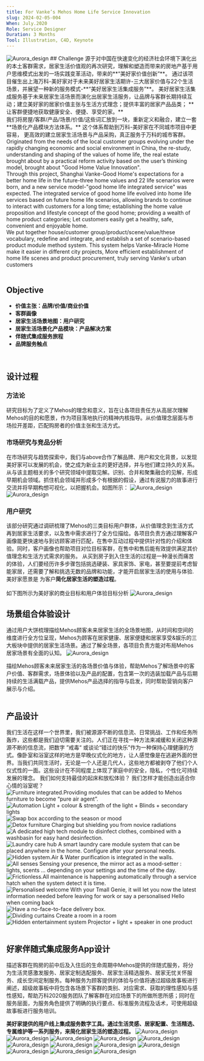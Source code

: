 ```yaml
---
title: For Vanke’s Mehos Home Life Service Innovation
slug: 2024-02-05-004
When: July.2020
Role: Service Designer 
Duration: 3 Months 
Tool: Illustration, C4D, Keynote
---
```


<Image src="/mehos_design/mehos_01.png" alt="Aurora_design" className="mb-6 rounded-lg"/>
## Challenge
源于对中国在快速变化的经济社会环境下演化出的本土客群需求，居家生活价值观的再次研究，理解和塑造而带来的房地产基于用户思维模式出发的一场实践变革活动，带来的**“美好家价值创新”**。
通过该项目催生出上海万科-美好家对于未来美好居家生活期许-三大居家价值与22个生活场景，并展望一种新的服务模式-**“美好居家生活集成服务”**。 美好居家生活集成服务基于未来居家生活场景而演化出居家生活服务，让品牌与客群长期持续互动；建立美好家的居家价值主张与生活方式理念；提供丰富的居家产品品类；
**让客群便捷地获取健康安全、便捷、享受的家。**  
<br />
我们将房屋/客群/产品/场景/价值/这些词汇放到一块，重新定义和融合，建立一套**场景化产品模块方法体系。**
这个体系帮助到万科-美好家在不同城市项目中更容易，
更高效的建立居家生活场景与产品采购，真正服务于万科的城市客群。
<br />
Originated from the needs of the local customer groups evolving under the rapidly changing economic and social environment in China, the re-study, understanding and shaping of the values of home life, the real estate brought about by a practical reform activity based on the user’s thinking model, brought about "Good Home Value Innovation".
<br />
Through this project, Shanghai Vanke-Good Home's expectations for a better home life in the future-three home values and 22 life scenarios were born, and a new service model-"good home life integrated service" was expected. The integrated service of good home life evolved into home life services based on future home life scenarios, allowing brands to continue to interact with customers for a long time; establishing the home value proposition and lifestyle concept of the good home; providing a wealth of home product categories;
Let customers easily get a healthy, safe, convenient and enjoyable home.
<br />
We put together house/customer group/product/scene/value/these vocabulary, redefine and integrate, and establish a set of scenario-based product module method system.
This system helps Vanke-Miracle Home make it easier in different city projects,
More efficient establishment of home life scenes and product procurement, truly serving Vanke's urban customers
<br />
<br />


## Objective
- **价值主张：品牌/价值/商业价值**
- **客群画像**
- **居家生活场景地图：用户研究**
- **居家生活场景化产品模块：产品解决方案**
- **伴随式集成服务旅程**
- **品牌服务触点**
<br />

## 设计过程

### 方法论
研究目标为了定义了Mehos的理念和意义，旨在让各项目责任方从高层次理解Mehos的目的和愿景，作为项目落地执行的精神内核指导。从价值理念层面与市场拉开差距，匹配购房者的价值主张和生活方式。
<br />

### 市场研究与竞品分析
在市场研究与趋势探索中，我们与above合作了解品牌、用户和文化背景，以发现美好家可以发展的机会，使之成为新业主的更好选择，并与他们建立持久的关系。从与该主题相关的多个研究领域中提取见解。识别、合并和聚集融合的见解，形成早期机会领域。抓住机会领域并形成多个有根据的假设，通过有说服力的故事进行交流并将早期构想可视化，以把握机会。如图所示：
<Image src="/mehos_design/mehos_02.jpeg" alt="Aurora_design" className="my-6 rounded-lg"/>
<Image src="/mehos_design/mehos_03.jpg" alt="Aurora_design" className="my-6 rounded-lg"/>
<br />

### 用户研究
该部分研究通过调研梳理了Mehos的三类目标用户群体，从价值理念到生活方式再到居家生活要求，以及售中需求进行了全方位描绘。各项目负责方通过理解客户画像能更快速地与到访顾客进行匹配，在售中互动过程中提供针对性的介绍和体验。同时，客户画像也帮助项目对位目标客群，在售中和售后能有效提供满足其价值理念和生活方式需求的服务。
从买到房子到入住生活的过程是一种漫长而痛苦的体验，人们要经历许多步骤包括挑选硬装、家具家饰、家电，甚至要提前考虑智能家居，还需要了解和挑选无数的品牌和功能，才能开启居家生活的使用与体验.美好家愿景是 为客户**简化居家生活的塑造过程**。  
<br />
如下图所示为美好家的商业目标和用户体验目标分析
<Image src="/mehos_design/mehos_04.jpeg" alt="Aurora_design" className="my-6 rounded-lg"/>

## 场景组合体验设计
通过用户大饼梳理描绘Mehos顾客未来居家生活的全场景地图，从时间和空间的维度进行全方位呈现，Mehos为顾客在居家健康、居家便捷和居家享受&娱乐的三大板块中提供的居家生活场景。通过了解全场景，各项目负责方能对布局Mehos居家场景有全面的认知。
<Image src="/mehos_design/mehos_05.png" alt="Aurora_design" className="my-6 rounded-lg"/>
<br />

描绘Mehos顾客未来居家生活的各场景价值与体验，帮助Mehos了解场景中的客户价值、客群需求，场景体验以及产品的配置，包含第一次的选装加载产品与后期持续的生活满载产品，提供Mehos产品选择的指导与启发，同时帮助营销向客户展示与介绍。
<br />
<br />

## 产品设计
我们生活在这样一个世界里，我们被源源不断的信息流、日常挑战、工作和任务所轰炸，这些都是我们迫切需要关注的。人们正在寻找一种方法来减缓和关闭这种源源不断的信息流，把数字 ”戒毒“ 或谈论“错过的快乐”作为一种保持心理健康的方式。像卧室和浴室这样的地方是早晚仪式化的地方，让人感觉像是在逃避外面的世界。当我们共同生活时，无论是一个人还是几代人，这些地方都被剥夺了他们个人仪式性的一面。这些设计在不同程度上体现了家庭中的安全，隐私，个性化可持续发展的理念。
我们如何支持最佳的起床和放松体验？
我们怎样才能创造出适合你心情的浴室呢？
<Image src="/mehos_design/picture_01.png" alt="Furniture integrated.Providing modules that can be added to Mehos furniture to become “pure air agent”." className="my-6 rounded-lg"/>
<Image src="/mehos_design/picture_02.png" alt="Automation Light + colour & strength of the light + Blinds + secondary lights " className="my-6 rounded-lg"/>
<Image src="/mehos_design/picture_03.png" alt="Swap box according to the season or mood" className="my-6 rounded-lg"/>
<Image src="/mehos_design/picture_04.png" alt="Detox furniture Charging but shielding you from novice radiations" className="my-6 rounded-lg"/>
<Image src="/mehos_design/picture_05.png" alt="A dedicated high tech module to disinfect clothes, combined with a washbasin for easy hand desinfection." className="my-6 rounded-lg"/>
<Image src="/mehos_design/picture_06.png" alt="Laundry care hub A smart laundry care module system that can be placed anywhere in the  home. Configure  after your personal needs." className="my-6 rounded-lg"/>
<Image src="/mehos_design/picture_07.jpg" alt="Hidden system.Air & Water purification is integrated in the walls. " className="my-6 rounded-lg"/>
<Image src="/mehos_design/picture_07.png" alt="All senses Sensing your presence, the mirror act as a mood-setter : lights, scents … depending on your settings and the time of the day. " className="my-6 rounded-lg"/>
<Image src="/mehos_design/picture_08.png" alt="Frictionless.All maintenance is happening automatically through a service hatch when the system detect it is time. " className="my-6 rounded-lg"/>
<Image src="/mehos_design/picture_09.jpg" alt="Personalised welcome With your Tmall Genie, it will let you now the latest information needed before leaving for work or say a personalised Hello when coming back" className="my-6 rounded-lg"/>
<Image src="/mehos_design/picture_010.png" alt="Have a no-face-to-face delivery box." className="my-6 rounded-lg"/>
<Image src="/mehos_design/picture_011.png" alt="Dividing curtains Create a room in a room" className="my-6 rounded-lg"/>
<Image src="/mehos_design/picture_012.png" alt="Hidden entertainment system  Projector + light + speaker in one product" className="my-6 rounded-lg"/>
<br />
<br />

## 好家伴随式集成服务App设计
描述客群在购房的前中后及入住后的生命周期中Mehos提供的伴随式服务，将分为生活灵感激发服务、居家定制选配服务、居家生活精选服务、居家无忧关怀服务、成长空间定制服务。每种服务为顾客提供的体验与价值将通过超级故事板进行阐述，超级故事板中将包含各场景下客群的类别、对应需求、获取的理性感知与感性感知，帮助万科2020服务团队了解客群在对应场景下的所做所思所感；同时在服务层面，为服务角色提供了明确的执行要点、标准服务流程及话术，可使用超级故事板进行服务培训。
<br />

**美好家提供的用户线上集成服务数字工具。通过生活灵感、居家配置、生活精选、专属维护等一系列服务，来简化居家生活的塑造过程。**
<Image src="/mehos_design/mehos_06.jpeg" alt="Aurora_design" className="my-6 rounded-lg"/>
<Image src="/mehos_design/mehos.001.png" alt="Aurora_design" className="my-6 rounded-lg"/>
<Image src="/mehos_design/mehos.002.png" alt="Aurora_design" className="my-6 rounded-lg"/>
<Image src="/mehos_design/mehos.003.png" alt="Aurora_design" className="my-6 rounded-lg"/>
<Image src="/mehos_design/mehos.004.png" alt="Aurora_design" className="my-6 rounded-lg"/>
<Image src="/mehos_design/mehos.005.png" alt="Aurora_design" className="my-6 rounded-lg"/>
<Image src="/mehos_design/mehos.006.png" alt="Aurora_design" className="my-6 rounded-lg"/>
<Image src="/mehos_design/mehos.007.png" alt="Aurora_design" className="my-6 rounded-lg"/>
<Image src="/mehos_design/mehos.008.png" alt="Aurora_design" className="my-6 rounded-lg"/>
<Image src="/mehos_design/mehos.009.png" alt="Aurora_design" className="my-6 rounded-lg"/>
<Image src="/mehos_design/mehos.010.png" alt="Aurora_design" className="my-6 rounded-lg"/>
<Image src="/mehos_design/mehos.011.png" alt="Aurora_design" className="rounded-lg"/>